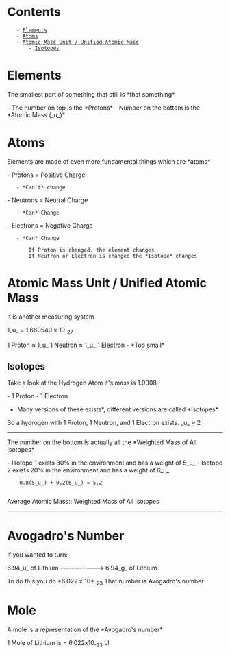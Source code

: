 = Contents =
    - [[#Elements|Elements]]
    - [[#Atoms|Atoms]]
    - [[#Atomic Mass Unit / Unified Atomic Mass|Atomic Mass Unit / Unified Atomic Mass]]
        - [[#Atomic Mass Unit / Unified Atomic Mass#Isotopes|Isotopes]]

= Elements =
The smallest part of something that still is *that something*

{{https://www.wuwm.com/sites/wuwm/files/styles/x_large/public/201912/AdobeStock_238869971.jpg}}
- The number on top is the *Protons*
- Number on the bottom is the *Atomic Mass (_u_)*

= Atoms =
Elements are made of even more fundamental things which are *atoms*

- Protons = Positive Charge
	- *Can't* change
- Neutrons = Neutral Charge
	- *Can* Change
- Electrons = Negative Charge
	- *Can* Change

		If Proton is changed, the element changes
		If Neutron or Electron is changed the *Isotope* changes

{{https://www.gedonlineclass.net/Curric/atom1.jpg}}

= Atomic Mass Unit / Unified Atomic Mass=
It is another measuring system

1_u_ = 1.660540 x 10<sub>-27</sub>

1 Proton ≈ 1_u_
1 Neutron ≈ 1_u_
1 Electron - *Too small*

== Isotopes ==
Take a look at the Hydrogen Atom it's mass is 1.0008

- 1 Proton
- 1 Electron

*Many versions of these exists*, different versions are called *Isotopes*

So a hydrogen with 1 Proton, 1 Neutron, and 1 Electron exists.
_u_ ≈ 2

----
The number on the bottom is actually all the *Weighted Mass of All Isotopes*

- Isotope 1 exists 80% in the environment and has a weight of 5_u_
- Isotope 2 exists 20% in the environment and has a weight of 6_u_

	 0.8(5_u_) + 0.2(6_u_) = 5.2
	 
Average Atomic Mass:: Weighted Mass of All Isotopes

----

= Avogadro's Number =
If you wanted to turn:

6.94_u_ of Lithium -------------> 6.94_g_ of Lithium

To do this you do *6.022 x 10*<sub>-23</sub>
That number is Avogadro's number

= Mole =
A mole is a representation of the *Avogadro's number*

1 Mole of Lithium is = 6.022x10<sub>-23</sub> LI

